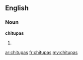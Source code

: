 ==English==

===Noun===
'''chitupas'''

# {{plural of|[[chitupa]]}}

[[ar:chitupas]]
[[fr:chitupas]]
[[my:chitupas]]
